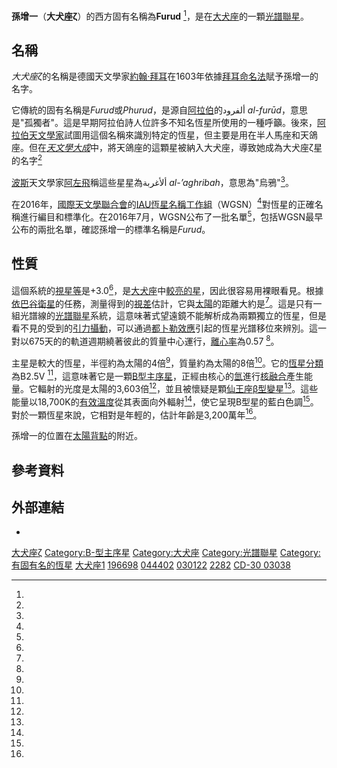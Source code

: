 {{short description|在大犬座的聯星}}
{{Starbox begin
 | name = 孫增一<br>(Furud)
}}
{{Starbox image
| image = 
     <div style="position: relative">[[File:Canis_Major_constellation_map.svg|250px]]
     <div style="position: absolute; left: 54%; top: 82%;">[[File:Cercle_rouge_100%.svg|16px]]</div>
     </div>
| caption=孫增一的位置（紅圈）
}}
{{Starbox observe
 | epoch    = [[J2000.0|J2000.0]]
 | constell = [[大犬座|大犬座]]
 | ra       = {{RA|06|20|18.79204}}<ref name="aaa474_2_653"/>
 | dec      = {{DEC|–30|03|48.1202}}<ref name="aaa474_2_653"/>
 | appmag_v = +3.025<ref name="mnassa31_69" />
 |星官 = [[孫_(星官)|孫]]（[[井宿|井宿]]）
}}
{{Starbox character
 | class    = B2.5 V<ref name="houk1979"/>
 | b-v      = –0.195<ref name="mnassa31_69"/>
 | u-b      = –0.71<ref name="mnassa31_69"/>
 | variable =疑似[[仙王座β型變星|仙王座β]]<ref name="aaa452_3_945"/>
}}
{{Starbox astrometry
 | radial_v = +32.2<ref name="rgcrv"/>
 | prop_mo_ra  = +7.32<ref name="aaa474_2_653"/>
 | prop_mo_dec = +4.03<ref name="aaa474_2_653"/>
 | parallax = 9.00
 | p_error  = 0.13
 | parallax_footnote = <ref name="aaa474_2_653"/>
 | absmag_v = −2.21<ref name="Anderson2012"/>
}}
{{Starbox orbit
 | reference = <ref name="apj629_1_507"/>
 | period_unitless = 675 days
 | eccentricity = 0.57
}}
{{Starbox detail
 | mass     = {{nowrap|7.7 ± 0.2}}<ref name="mnras410_1_190"/>
 | radius   = 3.9<ref name="mnras189_601"/>
 | gravity  = 4.0<ref name="mnras189_601"/>
 | metal_fe = 
 | age_myr  = {{nowrap|32.0 ± 0.4}}<ref name="mnras410_1_190"/>
 | luminosity  = 3,603<ref name="an331_4_349"/>
 | temperature = 18,700<ref name="an331_4_349"/>
 | rotational_velocity = 25<ref name="apj573_1_359"/>
}}
{{Starbox catalog
| names = Furud、Phurud、[[拜耳命名法|大犬座ζ]]、[[佛氏命名法|大犬座1]]、[[波恩星表|CD]]−30°3038、[[基本星表|FK5]] 240、[[HD星表|HD]] 44402、[[HIP星表|HIP]] 30122、[[亮星星表|HR]] 2282、[[SAO星表|SAO]] 196698。<ref name="SIMBAD"/>
}}
{{Starbox reference
| Simbad = zet+CMa
}}
{{Starbox end}}

'''孫增一'''（'''大犬座ζ'''）的西方固有名稱為'''Furud''' {{IPAc-en|'|f|jʊər|ə|d}}<ref name="IAU-CSN"/>，是在[[大犬座|大犬座]]的一顆[[聯星|光譜聯星]]。

== 名稱 ==
''大犬座ζ''的名稱是德國天文學家[[約翰·拜耳|約翰·拜耳]]在1603年依據[[拜耳命名法|拜耳命名法]]賦予孫增一的名字。 

它傳統的固有名稱是''Furud''或''Phurud''，是源自[[阿拉伯|阿拉伯]]的ألفرود ''al-furūd''，意思是"孤獨者"。這是早期阿拉伯詩人位許多不知名恆星所使用的一種呼籲。後來，[[阿拉伯天文學|阿拉伯天文學家]]試圖用這個名稱來識別特定的恆星，但主要是用在半人馬座和天鴿座。但在''[[天文學大成|天文學大成]]''中，將天鴿座的這顆星被納入大犬座，導致她成為大犬座ζ星的名字<ref name="Kunitzsch"/>

[[波斯|波斯]]天文學家[[阿卜杜勒-拉赫曼·蘇菲|阿左飛]]稱這些星星為ألأغربة ''al-ʼaghribah''，意思為"烏鴉"<ref name="allen1963"/>。

在2016年，[[國際天文學聯合會|國際天文學聯合會]]的[[IAU恆星名稱工作組|IAU恆星名稱工作組]]（WGSN）<ref name="WGSN"/>對恆星的正確名稱進行編目和標準化。在2016年7月，WGSN公布了一批名單<ref name="WGSN1"/>，包括WGSN最早公布的兩批名單，確認孫增一的標準名稱是''Furud''。

== 性質 ==
這個系統的[[視星等|視星等]]是+3.0<ref name="mnassa31_69"/>，是[[大犬座|大犬座]]中[[大犬座恆星列表|較亮的星]]，因此很容易用裸眼看見。根據[[依巴谷衛星|依巴谷衛星]]的任務，測量得到的[[視差|視差]]估計，它與[[太陽|太陽]]的距離大約是{{Convert|362|ly|pc|abbr=on|lk=on}}<ref name="aaa474_2_653"/>。這是只有一組光譜線的[[聯星|光譜聯星]]系統，這意味著式望遠鏡不能解析成為兩顆獨立的恆星，但是看不見的{{link-en|天體測量伴星|Astrometric companion}}受到的[[攝動|引力攝動]]，可以通過[[都卜勒效應|都卜勒效應]]引起的恆星光譜移位來辨別。這一對以675天的的軌道週期繞著彼此的質量中心運行，[[軌道離心率|離心率]]為0.57 <ref name="apj629_1_507"/>。

主星是較大的恆星，半徑約為太陽的4倍<ref name="mnras189_601"/>，質量約為太陽的8倍<ref name="mnras410_1_190" />。它的[[光譜類型|恆星分類]]為B2.5V <ref name="houk1979"/>，這意味著它是一顆[[B型主序星|B型主序星]]，正經由核心的[[氫|氫]]進行[[核融合|核融合]]產生能量。它輻射的光度是太陽的3,603倍<ref name="an331_4_349"/>，並且被懷疑是顆[[仙王座β型變星|仙王座β型變星]]<ref name="aaa452_3_945"/>。這些能量以18,700K的[[有效溫度|有效溫度]]從其表面向外輻射<ref name="an331_4_349"/>，使它呈現B型星的藍白色調<ref name="csiro"/>。 對於一顆恆星來說，它相對是年輕的，估計年齡是3,200萬年<ref name="mnras410_1_190"/>。

孫增一的位置在[[太陽向點|太陽背點]]的附近。

== 參考資料 ==
{{reflist|refs=
<ref name="aaa474_2_653">{{citation | first1=F. | last1=van Leeuwen |date=November 2007 | title=Validation of the new Hipparcos reduction | journal=Astronomy and Astrophysics | volume=474 | issue=2 | pages=653–664 | bibcode=2007A&A...474..653V | doi=10.1051/0004-6361:20078357 |arxiv = 0708.1752}}</ref>

<ref name="Anderson2012">{{citation | title=XHIP: An extended hipparcos compilation | last1=Anderson | first1=E. | last2=Francis | first2=Ch. | journal=Astronomy Letters | volume=38 | issue=5 | pages=331 | year=2012 | bibcode=2012AstL...38..331A | doi=10.1134/S1063773712050015 | arxiv=1108.4971 | postscript=.}}</ref>

<ref name="allen1963">{{citation | last=Allen | first=R. H. | date=1963 | authorlink=Richard Hinckley Allen | title=Star Names: Their Lore and Meaning | url=https://archive.org/details/starnamestheirlo00alle/page/130 | accessdate=2010-12-12 | edition=Reprint | publisher=Dover Publications Inc | location=New York | isbn=0-486-21079-0 | page=[https://archive.org/details/starnamestheirlo00alle/page/130 130] | url-access=registration}}</ref>

<ref name="houk1979">{{citation | title=Michigan catalogue of two-dimensional spectral types for the HD stars | volume=3 | last1=Houk | first1=Nancy | location=Ann Arbor, Michigan | publisher=Dept. of Astronomy, University of Michigan | date=1979 | bibcode=1982mcts.book.....H}}</ref>

<ref name="rgcrv">{{citation | last1=Evans | first1=D. S. | date=June 20–24, 1966 | editor1-last=Batten | editor1-first=Alan Henry | editor2-last=Heard | editor2-first=John Frederick | contribution=The Revision of the General Catalogue of Radial Velocities | title=Determination of Radial Velocities and their Applications, Proceedings from IAU Symposium no. 30 | volume=30 | pages=57 | location=University of Toronto | publisher=[[International_Astronomical_Union|International Astronomical Union]] | bibcode=1967IAUS...30...57E}}</ref>

<ref name="apj573_1_359">{{citation | last1=Abt | first1=Helmut A. | last2=Levato | first2=Hugo | last3=Grosso | first3=Monica | title=Rotational Velocities of B Stars | journal=The Astrophysical Journal | volume=573 | issue=1 | pages=359–365 |date=July 2002 | doi=10.1086/340590 | bibcode=2002ApJ...573..359A| doi-access=free }}</ref>

<ref name="mnassa31_69">{{citation | title=UBV Photometry of Some Very Bright Stars | last1=Cousins | first1=A. W. J. | journal=Monthly Notes of the Astronomical Society of Southern Africa | volume=31 | page=69 | date=1972 | bibcode=1972MNSSA..31...69C}}</ref>

<ref name="mnras410_1_190">{{citation | last1=Tetzlaff | first1=N. | last2=Neuhäuser | first2=R. | last3=Hohle | first3=M. M. | title=A catalogue of young runaway Hipparcos stars within 3 kpc from the Sun | journal=[[Monthly_Notices_of_the_Royal_Astronomical_Society|Monthly Notices of the Royal Astronomical Society]] | volume=410 | issue=1 | pages=190–200 |date=January 2011 | doi=10.1111/j.1365-2966.2010.17434.x | bibcode=2011MNRAS.410..190T |arxiv = 1007.4883}}</ref>

<ref name="an331_4_349">{{citation | last1=Hohle | first1=M. M. | last2=Neuhäuser | first2=R. | last3=Schutz | first3=B. F. | title=Masses and luminosities of O- and B-type stars and red supergiants | journal=Astronomische Nachrichten | volume=331 | issue=4 | pages=349–360 |date=April 2010 | doi=10.1002/asna.200911355 | bibcode=2010AN....331..349H |arxiv = 1003.2335}}</ref>

<ref name="apj629_1_507">{{citation | last1=Abt | first1=Helmut A. | title=Observed Orbital Eccentricities | journal=The Astrophysical Journal | volume=629 | issue=1 | pages=507–511 |date=August 2005 | doi=10.1086/431207 | bibcode=2005ApJ...629..507A| doi-access=free }}</ref>

<ref name="mnras189_601">{{citation | display-authors=1 | last1=Underhill | first1=A. B. | last2=Divan | first2=L. | last3=Prevot-Burnichon | first3=M.-L. | last4=Doazan | first4=V. | title=Effective temperatures, angular diameters, distances and linear radii for 160 O and B stars | journal=Monthly Notices of the Royal Astronomical Society | volume=189 | issue=3 | pages=601–605 |date=November 1979 | bibcode=1979MNRAS.189..601U | doi=10.1093/mnras/189.3.601| doi-access=free }}</ref>

<ref name="aaa452_3_945">{{citation | display-authors=1 | last1=Telting | first1=J. H. | last2=Schrijvers | first2=C. | last3=Ilyin | first3=I. V. | last4=Uytterhoeven | first4=K. | last5=De Ridder | first5=J. | last6=Aerts | first6=C. | last7=Henrichs | first7=H. F. | title=A high-resolution spectroscopy survey of β Cephei pulsations in bright stars | journal=Astronomy and Astrophysics | volume=452 | issue=3 | pages=945–953 |date=June 2006 | doi=10.1051/0004-6361:20054730 | bibcode=2006A&A...452..945T| doi-access=free }}</ref>

<ref name="csiro">{{citation | title=The Colour of Stars | date=December 21, 2004 | work=Australia Telescope, Outreach and Education | publisher=Commonwealth Scientific and Industrial Research Organisation | url=http://outreach.atnf.csiro.au/education/senior/astrophysics/photometry_colour.html | accessdate=2012-01-16 | archive-date=2012-03-10 | archive-url=https://www.webcitation.org/6630AbtJZ?url=http://outreach.atnf.csiro.au/education/senior/astrophysics/photometry_colour.html | dead-url=no }}</ref>

<ref name="SIMBAD">{{citation | title=zet CMa -- Cepheid variable Star | work=SIMBAD Astronomical Object Database | publisher=Centre de Données astronomiques de Strasbourg | url=http://simbad.u-strasbg.fr/simbad/sim-id?Ident=Zeta+Canis+Majoris | accessdate=2012-02-15 | archive-date=2019-12-10 | archive-url=https://web.archive.org/web/20191210051012/http://simbad.u-strasbg.fr/simbad/sim-id?Ident=Zeta+Canis+Majoris | dead-url=no }}</ref>

<ref name="IAU-CSN">{{cite web | url=http://www.pas.rochester.edu/~emamajek/WGSN/IAU-CSN.txt | title=IAU Catalog of Star Names | accessdate=28 July 2016 | archive-date=2018-07-07 | archive-url=https://web.archive.org/web/20180707180747/http://www.pas.rochester.edu/~emamajek/WGSN/IAU-CSN.txt | dead-url=no }}</ref>

<ref name="Kunitzsch">{{cite book |last=Kunitzsch |first=Paul |last2=Smart |first2=Tim |date = 2006 |edition = 2nd rev. |title = A Dictionary of Modern star Names: A Short Guide to 254 Star Names and Their Derivations |publisher = Sky Pub |location = Cambridge, Massachusetts |isbn = 978-1-931559-44-7}}</ref>

<ref name="WGSN">{{cite web | url=https://www.iau.org/science/scientific_bodies/working_groups/280/ | title=IAU Working Group on Star Names (WGSN) | accessdate=22 May 2016 | archive-date=2019-03-30 | archive-url=https://web.archive.org/web/20190330194042/https://www.iau.org/science/scientific_bodies/working_groups/280/ | dead-url=no }}</ref>

<ref name="WGSN1">{{cite web | url=http://www.pas.rochester.edu/~emamajek/WGSN/WGSN_bulletin1.pdf | title=Bulletin of the IAU Working Group on Star Names, No. 1 | accessdate=28 July 2016 | archive-date=2018-04-17 | archive-url=https://web.archive.org/web/20180417140227/http://www.pas.rochester.edu/~emamajek/WGSN/WGSN_bulletin1.pdf | dead-url=no }}</ref>
}}

== 外部連結 ==
* {{citation | first1=James B. | last1=Kaler | title=FURUD (Zeta Canis Majoris) | work=Stars | publisher=University of Illinois | url=http://stars.astro.illinois.edu/sow/furud.html | accessdate=2012-02-16 | archive-date=2021-04-15 | archive-url=https://web.archive.org/web/20210415182051/http://stars.astro.illinois.edu/sow/furud.html | dead-url=no }}

{{大犬座恒星}}

[[Category:拜耳天體|大犬座ζ]]
[[Category:B-型主序星|Category:B-型主序星]]
[[Category:大犬座|Category:大犬座]]
[[Category:光譜聯星|Category:光譜聯星]]
[[Category:有固有名的恆星|Category:有固有名的恆星]]
[[Category:佛氏天體|大犬座1]]
[[Category:SAO天體|196698]]
[[Category:HD和HDE天體|044402]]
[[Category:HIP天體|030122]]
[[Category:HR天體|2282]]
[[Category:波恩天體|CD-30 03038]]